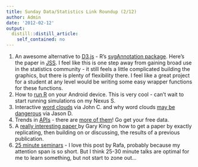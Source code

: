 ```yaml
---
title: Sunday Data/Statistics Link Roundup (2/12)
author: Admin
date: '2012-02-12'
output:
  distill::distill_article:
    self_contained: no
---
```


  1. An awesome alternative to <a href="http://mbostock.github.com/d3/" target="_blank">D3.js</a> - R&#8217;s <a href="http://www.omegahat.org/SVGAnnotation/" target="_blank">svgAnnotation package</a>. Here&#8217;s the paper in <a href="http://www.jstatsoft.org/v46/i01" target="_blank">JSS</a>. I feel like this is one step away from gaining broad use in the statistics community - it still feels a little complicated building the graphics, but there is plenty of flexibility there. I feel like a great project for a student at any level would be writing some easy wrapper functions for these functions. 
  2. How to <a href="http://rwiki.sciviews.org/doku.php?id=getting-started:installation:android" target="_blank">run R</a> on your Android device. This is very cool - can&#8217;t wait to start running simulations on my Nexus S.
  3. Interactive <a href="http://www.jasondavies.com/wordcloud/" target="_blank">word clouds</a> via John C. and why word clouds <a href="http://www.niemanlab.org/2011/10/word-clouds-considered-harmful/" target="_blank">may be dangerous</a> via Jason D. 
  4. Trends in <a href="http://simplystatistics.tumblr.com/post/11237403492/apis" target="_blank">APIs</a> - there are <a href="http://techcrunch.com/2012/02/10/2011-api-trends-government-apis-quintuple-facebook-google-twitter-most-popular/?icid=tc_home_art" target="_blank">more of them</a>! Go get your free data. 
  5. A <a href="http://gking.harvard.edu/files/paperspub.pdf" target="_blank">really interesting paper </a>by Gary King on how to get a paper by exactly replicating, then building on or discussing, the results of a previous publication. 
  6. <a href="http://simplystatistics.tumblr.com/post/10686092687/25-minute-seminars" target="_blank">25 minute seminars</a> - I love this post by Rafa, probably because my attention span is so short. But I think 25-30 minute talks are optimal for me to learn something, but not start to zone out&#8230;

